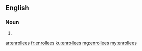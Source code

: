 ==English==

===Noun===
{{head|en|plural}}

# {{plural of|enrollee|lang=en|nocat=1}}

[[ar:enrollees]]
[[fr:enrollees]]
[[ku:enrollees]]
[[mg:enrollees]]
[[my:enrollees]]